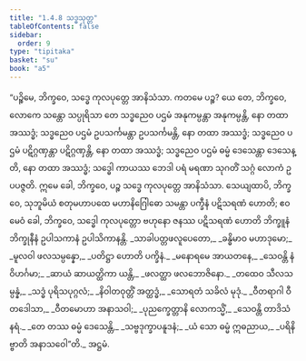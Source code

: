 ```yaml
---
title: "1.4.8 သဒ္ဓသုတ္တ"
tableOfContents: false
sidebar:
  order: 9
type: "tipitaka"
basket: "su"
book: "a5"
---
```



<DynamicBreadcrumb />

<Division number="38" book="a5">

<Paragraph number="196" book="a5">
“ပဉ္စိမေ, ဘိက္ခဝေ, သဒ္ဓေ ကုလပုတ္တေ အာနိသံသာ. ကတမေ ပဉ္စ? ယေ တေ, ဘိက္ခဝေ, လောကေ သန္တော သပ္ပုရိသာ တေ သဒ္ဓညေဝ ပဌမံ အနုကမ္ပန္တာ အနုကမ္ပန္တိ, နော တထာ အဿဒ္ဓံ; သဒ္ဓညေဝ ပဌမံ ဥပသင်္ကမန္တာ ဥပသင်္ကမန္တိ, နော တထာ အဿဒ္ဓံ; သဒ္ဓညေဝ ပဌမံ ပဋိဂ္ဂဏှန္တာ ပဋိဂ္ဂဏှန္တိ, နော တထာ အဿဒ္ဓံ; သဒ္ဓညေဝ ပဌမံ ဓမ္မံ ဒေသေန္တာ ဒေသေန္တိ, နော တထာ အဿဒ္ဓံ; သဒ္ဓေါ ကာယဿ ဘေဒါ ပရံ မရဏာ သုဂတိံ သဂ္ဂံ လောကံ ဥပပဇ္ဇတိ. ဣမေ ခေါ, ဘိက္ခဝေ, ပဉ္စ သဒ္ဓေ ကုလပုတ္တေ အာနိသံသာ.
</Paragraph>

<Paragraph number="197" book="a5">
သေယျထာပိ, ဘိက္ခဝေ, သုဘူမိယံ စတုမဟာပထေ မဟာနိဂြေါဓော သမန္တာ ပက္ခီနံ ပဋိသရဏံ ဟောတိ; ဧဝမေဝံ ခေါ, ဘိက္ခဝေ, သဒ္ဓေါ ကုလပုတ္တော ဗဟုနော ဇနဿ ပဋိသရဏံ ဟောတိ ဘိက္ခူနံ ဘိက္ခုနီနံ ဥပါသကာနံ ဥပါသိကာနန္တိ.
</Paragraph>

<Paragraph number="198" type="verses" book="a5">
_သာခါပတ္တဖလူပေတော,_  
_ခန္ဓိမာဝ မဟာဒုမော;_  
_မူလဝါ ဖလသမ္ပန္နော,_  
_ပတိဋ္ဌာ ဟောတိ ပက္ခိနံ._  

</Paragraph>

<Paragraph number="199" type="verses" book="a5">
_မနောရမေ အာယတနေ,_  
_သေဝန္တိ နံ ဝိဟင်္ဂမာ;_  
_ဆာယံ ဆာယတ္ထိကာ ယန္တိ,_  
_ဖလတ္ထာ ဖလဘောဇိနော._  

</Paragraph>

<Paragraph number="200" type="verses" book="a5">
_တထေဝ သီလသမ္ပန္နံ,_  
_သဒ္ဓံ ပုရိသပုဂ္ဂလံ;_  
_နိဝါတဝုတ္တိံ အတ္ထဒ္ဓံ,_  
_သောရတံ သခိလံ မုဒုံ._  

</Paragraph>

<Paragraph number="201" type="verses" book="a5">
_ဝီတရာဂါ ဝီတဒေါသာ,_  
_ဝီတမောဟာ အနာသဝါ;_  
_ပုညက္ခေတ္တာနိ လောကသ္မိံ,_  
_သေဝန္တိ တာဒိသံ နရံ._  

</Paragraph>

<Paragraph number="202" type="verses" book="a5">
_တေ တဿ ဓမ္မံ ဒေသေန္တိ,_  
_သဗ္ဗဒုက္ခာပနူဒနံ;_  
_ယံ သော ဓမ္မံ ဣဓညာယ,_  
_ပရိနိဗ္ဗာတိ အနာသဝေါ”တိ._  


</Paragraph>
</Division>

<Paragraph number="203" type="center" book="a5">
အဋ္ဌမံ.
</Paragraph>